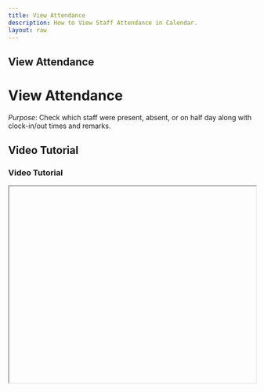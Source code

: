 ```yaml
---
title: View Attendance
description: How to View Staff Attendance in Calendar.
layout: raw
---
```



<div className="mdx-content">

## View Attendance

<h1 className="text-3xl font-bold text-gray-900 mb-4">View Attendance</h1>  

*Purpose*: Check which staff were present, absent, or on half day along with clock-in/out times and remarks.

## Video Tutorial

<h3 className="text-xl font-medium text-gray-800 mb-2">Video Tutorial</h3>

<iframe
  width="100%"
  height="400"
  title="View Attendance Tutorial"
  allowFullScreen
  className="rounded-lg"
/>

---

## Steps:

<h2 className="text-2xl font-semibold text-gray-800 mt-8 mb-4">Step-by-step Instructions</h2>

❶ **Go to the Attendance tab under the Staff section.**  
❷ **Click on any specific date in the calendar to see attendance records for that day.**  
❸ **You will be able to see who was Present, Absent, or on Half Day, along with their Clock-in/out times and Remarks.**  
❹ **Click the cancel icon to exit the view.**

---

**Tip for First-Time Users**:  
Quickly track attendance history and ensure transparency in staff management.

<div className="space-y-4 mt-6">

<div className="my-10 border-t border-gray-200" />

## More questions about this

<h3 className="text-xl font-semibold text-black mb-4 mt-10"> More questions about this?</h3>
</div>
<div className="space-y-4 mt-6">
  <details className="bg-white rounded-md p-4 border border-gray-300">
  <summary
    className="font-medium text-base text-gray-900"
    style={{
      backgroundColor: 'transparent',
      outline: 'none',
      cursor: 'pointer',
      userSelect: 'none',
      listStyle: 'none',
    }}
  >Can I view attendance history for a past date?</summary>
   <p className="mt-2 text-sm text-gray-700">
      Yes, simply click on the desired past date in the calendar to see attendance records.
    </p>
  </details>

  <details className="bg-white rounded-md p-4 border border-gray-300">
  <summary
    className="font-medium text-base text-gray-900"
    style={{
      backgroundColor: 'transparent',
      outline: 'none',
      cursor: 'pointer',
      userSelect: 'none',
      listStyle: 'none',
    }}
  >Can I filter by staff or attendance type?</summary>
    <p className="mt-2 text-sm text-gray-700">
      Currently, you can view all records for a selected date, filtering options may be added soon.
    </p>
  </details>
</div>
</div>

---

<div className="space-y-4 mt-6">

<div className="my-10 border-t border-gray-200" />

<div className="mdx-content mt-10">

Was this article helpful?

<div style={{ display: 'flex', gap: '1rem' }}>
  <button style={{ padding: '0.5rem', borderRadius: '9999px', backgroundColor: '#f0f0f0' }}>
    <FaThumbsUp/>
  </button>
  <button style={{ padding: '0.5rem', borderRadius: '9999px', backgroundColor: '#f0f0f0' }}>
    <FaThumbsDown/>
  </button>
</div>
</div>

---
</div>
